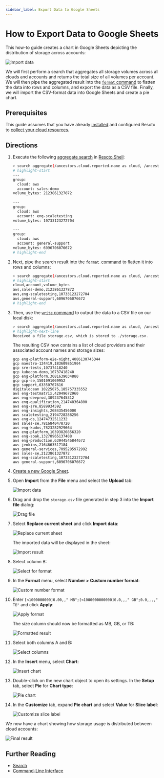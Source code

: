 ```yaml
---
sidebar_label: Export Data to Google Sheets
---
```


# How to Export Data to Google Sheets

This how-to guide creates a chart in Google Sheets depicting the distribution of storage across accounts:

![Import data](./img/00_goal.png)

We will first perform a search that aggregates all storage volumes across all clouds and accounts and returns the total size of all volumes per account. We will then pipe the aggregated result into the [`format` command](../../../reference/cli/format.mdx) to flatten the data into rows and columns, and export the data as a CSV file. Finally, we will import the CSV-format data into Google Sheets and create a pie chart.

## Prerequisites

This guide assumes that you have already [installed](../../../getting-started/install-resoto/index.mdx) and configured Resoto to [collect your cloud resources](../../../getting-started/configure-resoto/index.mdx).

## Directions

1.  Execute the following [aggregate search](../../../reference/search/aggregation.mdx) in [Resoto Shell](../../../reference/components/shell.mdx):

    ```bash
    > search aggregate(/ancestors.cloud.reported.name as cloud, /ancestors.account.reported.name as account: sum(volume_size * 1024 * 1024 * 1024) as volume_bytes): is(volume)
    # highlight-start
    ​---
    ​group:
    ​  cloud: aws
    ​  account: sales-demo
    ​volume_bytes: 2123861327872
    ​
    ​---
    ​group:
    ​  cloud: aws
    ​  account: eng-scaletesting
    ​volume_bytes: 10733123272704
    ​
    ​---
    ​group:
    ​  cloud: aws
    ​  account: general-support
    ​volume_bytes: 6096706076672
    # highlight-end
    ```

2.  Next, pipe the search result into the [`format `command](../../../reference/cli/format.mdx) to flatten it into rows and columns:

    ```bash
    > search aggregate(/ancestors.cloud.reported.name as cloud, /ancestors.account.reported.name as account: sum(volume_size * 1024 * 1024 * 1024) as volume_bytes): is(volume) | format {/group.cloud} {/group.account},{/volume_bytes}
    # highlight-start
    ​cloud,account,volume_bytes
    ​aws,sales-demo,2123861327872
    ​aws,eng-scaletesting,10733123272704
    ​aws,general-support,6096706076672
    # highlight-end
    ```

3.  Then, use the [`write` command](.././../../reference/cli/write.mdx) to output the data to a CSV file on our local disk:

    ```bash
    > search aggregate(/ancestors.cloud.reported.name as cloud, /ancestors.account.reported.name as account: sum(volume_size * 1024 * 1024 * 1024) as volume_bytes): is(volume) | format {/group.cloud} {/group.account},{/volume_bytes} | write storage.csv
    # highlight-next-line
    ​Received a file storage.csv, which is stored to ./storage.csv.
    ```

    The resulting CSV now contains a list of cloud providers and their associated account names and storage sizes:

    ```csv title="storage.csv"
    gcp eng-platform-e2e-night,4006130745344
    gcp maestro-124419,183609851904
    gcp sre-tests,10737418240
    gcp kubecon-demo,10737418240
    gcp eng-platform,3081639034880
    gcp gcp-se,1501091069952
    gcp support,63350767616
    digitalocean 10225075,185757335552
    aws eng-testmatrix,42949672960
    aws eng-devprod,309237645312
    aws eng-qualification,214748364800
    aws eng-sre,8589934592
    aws eng-insights,268435456000
    aws scaletesting,2194728288256
    aws eng-ds,12474732511232
    aws sales-se,7816840478720
    aws eng-kudos,7823282929664
    aws eng-platform,10393820856320
    aws eng-soak,13278965137408
    aws eng-production,63944546844672
    aws jenkins,2164663517184
    aws general-services,7095285972992
    aws sales-se,2123861327872
    aws eng-scaletesting,10733123272704
    aws general-support,6096706076672
    ```

4.  [Create a new Google Sheet](https://docs.google.com/spreadsheets/u/0/create).

5.  Open **Import** from the **File** menu and select the **Upload** tab:

    ![Import data](./img/01_import_csv.png)

6.  Drag and drop the `storage.csv` file generated in step 3 into the **Import file** dialog:

    ![Drag file](./img/02_import_csv_drag_file.png)

7.  Select **Replace current sheet** and click **Import data**:

    ![Replace current sheet](./img/03_import_csv_replace.png)

    The imported data will be displayed in the sheet:

    ![Import result](./img/04_import_result.png)

8.  Select column B:

    ![Select for format](./img/05_select_for_format.png)

9.  In the **Format** menu, select **Number > Custom number format**:

    ![Custom number format](./img/06_custom_number_format.png)

10. Enter `[<1000000000]0.00,," MB";[<1000000000000]0.0,,," GB";0.0,,,," TB"` and click **Apply**:

    ![Apply format](./img/07_apply_format.png)

    The size column should now be formatted as MB, GB, or TB:

    ![Formatted result](./img/08_format_result.png)

11. Select both columns A and B:

    ![Select columns](./img/09_select_columns.png)

12. In the **Insert** menu, select **Chart**:

    ![Insert chart](./img/10_insert_chart.png)

13. Double-click on the new chart object to open its settings. In the **Setup** tab, select **Pie** for **Chart type**:

    ![Pie chart](./img/11_pie_chart.png)

14. In the **Customize** tab, expand **Pie chart** and select **Value** for **Slice label**:

    ![Customize slice label](./img/12_customize_slice_label.png)

We now have a chart showing how storage usage is distributed between cloud accounts:

![Final result](./img/13_final_result.png)

## Further Reading

- [Search](../../../reference/search/index.mdx)
- [Command-Line Interface](../../../reference/cli/index.mdx)
